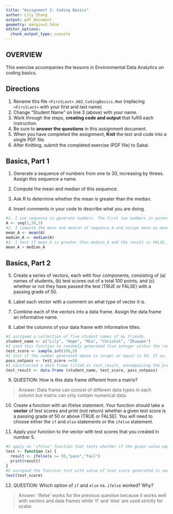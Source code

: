 ```yaml
---
title: "Assignment 2: Coding Basics"
author: Lily Zhang
output: pdf_document
geometry: margin=2.54cm
editor_options: 
  chunk_output_type: console
---
```


## OVERVIEW

This exercise accompanies the lessons in Environmental Data Analytics on coding basics.

## Directions

1.  Rename this file `<FirstLast>_A02_CodingBasics.Rmd` (replacing `<FirstLast>` with your first and last name).
2.  Change "Student Name" on line 3 (above) with your name.
3.  Work through the steps, **creating code and output** that fulfill each instruction.
4.  Be sure to **answer the questions** in this assignment document.
5.  When you have completed the assignment, **Knit** the text and code into a single PDF file.
6.  After Knitting, submit the completed exercise (PDF file) to Sakai.

## Basics, Part 1

1.  Generate a sequence of numbers from one to 30, increasing by threes. Assign this sequence a name.

2.  Compute the mean and median of this sequence.

3.  Ask R to determine whether the mean is greater than the median.

4.  Insert comments in your code to describe what you are doing.

```r
#1. I use sequence to generate numbers. The first two numbers in parentheses mean the range of the sequence, the third number means increasing by three. I assign the sequence as A. 
A <- seq(1,30,3)
#2. I compute the mean and median of sequence A and assign mean as mean_A, median as median_A.
mean_A <- mean(A)
median_A <- median(A)
#3. I test if mean_A is greater than median_A and the result is FALSE, which indicates mean is not greater than the median. 
mean_A > median_A
```

## Basics, Part 2

5.  Create a series of vectors, each with four components, consisting of (a) names of students, (b) test scores out of a total 100 points, and (c) whether or not they have passed the test (TRUE or FALSE) with a passing grade of 50.

6.  Label each vector with a comment on what type of vector it is.

7.  Combine each of the vectors into a data frame. Assign the data frame an informative name.

8.  Label the columns of your data frame with informative titles.

```r
#I assigned a collection of five student names of my friends.
student_name <- c("Lily", "Hope", "Mia", "Christal", "Zhuowen")
#I used this function to randomly generated five integer within the range of 0 to 100, corresponding to names above.
test_score <- sample.int(100,5)
#I test if the number generated above is larger or equal to 50. If so, it returns as 'TRUE', if not, it returns as 'FALSE.'
pass_notpass <- test_score >=50
#I constructed a data frame titled as test_result, encompassing the previous information.
test_result <- data.frame (student_name, test_score, pass_notpass)
```

9.  QUESTION: How is this data frame different from a matrix?

> Answer: Data frame can consist of different data types in each column but matrix can only contain numerical data. 

10. Create a function with an if/else statement. Your function should take a **vector** of test scores and print (not return) whether a given test score is a passing grade of 50 or above (TRUE or FALSE). You will need to choose either the `if` and `else` statements or the `ifelse` statement. 

11. Apply your function to the vector with test scores that you created in number 5.

```r
#I apply an 'ifelse' function that tests whether if the given value equals or exceeds 50 (the standard of passing the test). If yes, the result prints as pass, and if not, the result prints as fail. The ifelse function is named as test.
test <- function (x) {
  result <- ifelse(x >= 50,"pass","fail")
  print(result)
}
#I assigned the function test with value of test_score generated in section 2. 
test(test_score)
```

12. QUESTION: Which option of `if` and `else` vs. `ifelse` worked? Why?

> Answer: 'ifelse' works for the previous question because it works well with vectors and data frames while 'if' and 'else' are used strictly for scalar.
